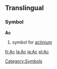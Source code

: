 ==Translingual==
===Symbol===
'''Ac'''
#{{chemistry}} symbol for [[actinium]]
[[Category:Symbols]]

[[fr:Ac]]
[[la:Ac]]
[[ja:Ac]]
[[pl:Ac]]